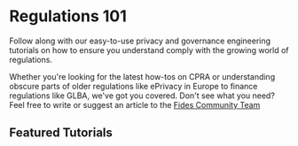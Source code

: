 
# Regulations 101

<Callout emoji="ⓘ">
  Follow along with our easy-to-use privacy and governance engineering tutorials on how to ensure you understand comply with the growing world of regulations.
</Callout>

Whether you're looking for the latest how-tos on CPRA or understanding obscure parts of older regulations like ePrivacy in Europe to finance regulations like GLBA, we've got you covered. Don't see what you need? Feel free to write or suggest an article to the [Fides Community Team](mailto:community@ethyca.com)

## Featured Tutorials
<KeyFeatWrap>
  <KeyFeat title="CPRA: What is it and how to comply?" link="./cpra/overview"  description="The CPRA which amended the CCPA in California comes into effect in 2023. This guide explains what the CPRA is, what the changes from CCPA are and what you need to do to comply."/>
  <KeyFeat title="VCDPA: What is it and how to comply?" link="./classifier"  description="The VCDPA, or Virginia Consumer Data Protection Act comes into effect in 2023. Learn how it differs from other states and what you need to do to comply."/>
  <KeyFeat title="CDPA: What is it and how to comply?" link="./datamasking"   description="The Connecticut Data Privacy Act (CDPA) goes into effect in 2023. Learn how it differs from other states and what you need to do to comply."/>
  <KeyFeat title="CPA: What is it and how to comply?" link="./datamasking"   description="The Colorado Privacy Act (CPA), goes into effect in 2023. Understand the key difference between other privayc regulations and what you need to do to comply."/>
</KeyFeatWrap>